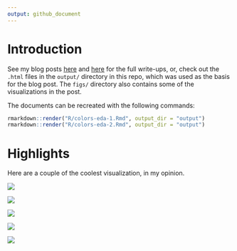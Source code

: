 ```yaml
---
output: github_document
---
```


# Introduction

See my blog posts [here](https://tonyelhabr.rbind.io/posts/sports-colors-analysis-r/)
and [here](https://tonyelhabr.rbind.io/posts/sports-colors-analysis-r-2/)
for the full write-ups, or, check out the `.html` files in the `output/` directory
in this repo, which was used as the basis for the blog post.
The `figs/` directory also contains some of the visualizations in the post.

The documents can be recreated with the following commands:

```r
rmarkdown::render("R/colors-eda-1.Rmd", output_dir = "output")
rmarkdown::render("R/colors-eda-2.Rmd", output_dir = "output")
```

# Highlights

Here are a couple of the coolest visualization, in my opinion.


![](figs/viz_colors_named_2.png)

![](figs/viz_colors_named_sets.png)

![](figs/viz_kclusts.png)

![](figs/viz_colors_ord2_nba_rgb_dist.png)

![](figs/viz_colors_ord2_nba_rgb_dist_2.png)
